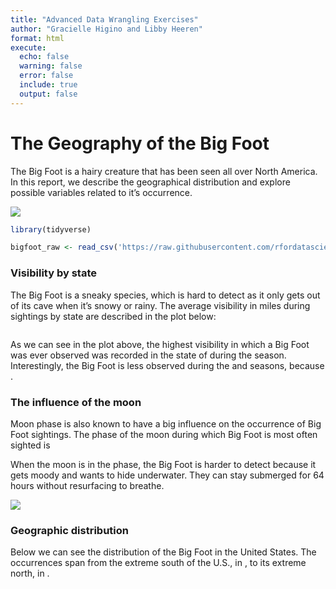 ```yaml
---
title: "Advanced Data Wrangling Exercises"
author: "Gracielle Higino and Libby Heeren"
format: html
execute:
  echo: false
  warning: false
  error: false
  include: true
  output: false
---
```


# The Geography of the Big Foot

The Big Foot is a hairy creature that has been seen all over North America. In this report, we describe the geographical distribution and explore possible variables related to it's occurrence.

![](https://media.giphy.com/media/fa1IxeZfpAMpcToJUk/giphy.gif){fig-align="center"}

```r
library(tidyverse)
```

```r
bigfoot_raw <- read_csv('https://raw.githubusercontent.com/rfordatascience/tidytuesday/master/data/2022/2022-09-13/bigfoot.csv')
```

### Visibility by state

The Big Foot is a sneaky species, which is hard to detect as it only gets out of its cave when it's snowy or rainy. The average visibility in miles during sightings by state are described in the plot below:

<!---Insert here a bar chart with the average visibility by state--->
```r

```

As we can see in the plot above, the highest visibility in which a Big Foot was ever observed was recorded in the state of <!---insert here your answer---> during the <!---insert here your answer---> season. Interestingly, the Big Foot is less observed during the <!---insert here your answer---> and <!---insert here your answer---> seasons, because <!---include here your preferred explanation--->.

### The influence of the moon

Moon phase is also known to have a big influence on the occurrence of Big Foot sightings. The phase of the moon during which Big Foot is most often sighted is <!---
What phase of the moon is it when most sightings occur? Create a new variable called moon_phase_category where:
- from 0 up to and including 0.125 = new_moon, 
- greater than 0.125 up to and including 0.375 = first_quarter, 
- greater than 0.375 up to and including 0.625 = full_moon, 
- greater than 0.625 up to and including 0.875 = last_quarter, 
- greater than 0.875 up to and including 1.0 = new_moon
--->

When the moon is in the <!---include here the phase of the moon with the least sightings of the Big Foot---> phase, the Big Foot is harder to detect because it gets moody and wants to hide underwater. They can stay submerged for 64 hours without resurfacing to breathe.

![](https://media.giphy.com/media/gzyuwvsSNy0FbbOKNk/giphy.gif)

### Geographic distribution

Below we can see the distribution of the Big Foot in the United States. The occurrences span from the extreme south of the U.S., in <!---sort the latitudes to find the state with points more at south--->, to its extreme north, in <!---sort the latitudes to find the state with points more at north--->.

<!---Insert here the map of the Big Foot occurrences. Use ggplot2 to plot x = longitude and y = latitude. No need to build a fancy map, but try to do one if you're into it!--->

```r

```


